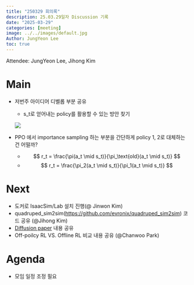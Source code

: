 ```yaml
---
title: "250329 회의록"
description: 25.03.29일자 Discussion 기록
date: "2025-03-29"
categories: [meeting]
image: ../../images/default.jpg
Author: JungYeon Lee
toc: true
---
```


Attendee: JungYeon Lee,  Jihong Kim

# Main 

- 저번주 아이디어 디벨롭 부분 공유

  - s_t로 얻어내는 policy를 활용할 수 있는 방안 찾기

  ![](../../images/2025-03-29-meeting-note/image-20250331124017778.png)

- PPO 에서 importance sampling 하는 부분을 간단하게 policy 1, 2로 대체하는 건 어떨까?

  - $$ r_t = \frac{\pi(a_t \mid s_t)}{\pi_\text{old}(a_t \mid s_t)} $$
  - $$ r_t = \frac{\pi_2(a_t \mid s_t)}{\pi_1(a_t \mid s_t)} $$

  

# Next

- 도커로 IsaacSim/Lab 설치 진행(@ Jinwon Kim)
- quadruped_sim2sim([https://github.com/evronix/quadruped_sim2sim](https://github.com/evronix/quadruped_sim2sim)) 코드 공유 (@Jihong Kim)
- [Diffusion paper](https://beyondstepsrl.github.io/website/post/study/2025-03-22-diffusion-map.html) 내용 공유
- Off-poilcy RL VS. Offline RL 비교 내용 공유 (@Chanwoo Park)



# Agenda

- 모임 일정 조정 필요


### 
